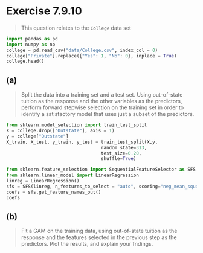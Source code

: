 # Exercise 7.9.10 {.unnumbered}
> This question relates to the `College` data set

```python
import pandas as pd
import numpy as np
college = pd.read_csv("data/College.csv", index_col = 0)
college["Private"].replace({"Yes": 1, "No": 0}, inplace = True)
college.head()
```

## (a)
> Split the data into a training set and a test set. Using out-of-state tuition as the response and the other variables as the predictors, perform forward stepwise selection on the training set in order to identify a satisfactory model that uses just a subset of the predictors.

```python
from sklearn.model_selection import train_test_split
X = college.drop(["Outstate"], axis = 1)
y = college["Outstate"]
X_train, X_test, y_train, y_test = train_test_split(X,y, 
                                   random_state=313,  
                                   test_size=0.20,  
                                   shuffle=True) 

```



```python
from sklearn.feature_selection import SequentialFeatureSelector as SFS
from sklearn.linear_model import LinearRegression
linreg = LinearRegression()
sfs = SFS(linreg, n_features_to_select = "auto", scoring="neg_mean_squared_error").fit(X,y)
coefs = sfs.get_feature_names_out()
coefs
```

## (b)
> Fit a GAM on the training data, using out-of-state tuition as the response and the features selected in the previous step as the predictors. Plot the results, and explain your fndings.